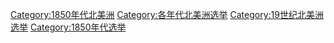 [[Category:1850年代北美洲|Category:1850年代北美洲]]
[[Category:各年代北美洲选举|Category:各年代北美洲选举]]
[[Category:19世纪北美洲选举|Category:19世纪北美洲选举]]
[[Category:1850年代选举|Category:1850年代选举]]